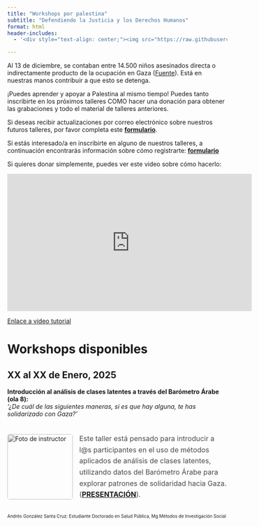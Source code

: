 ```yaml
---
title: "Workshops por palestina"
subtitle: "Defendiendo la Justicia y los Derechos Humanos"
format: html
header-includes:
  - '<div style="text-align: center;"><img src="https://raw.githubusercontent.com/AGSCL/Workshops-por-palestina/refs/heads/master/_style/banner.svg" alt="Free Palestine" style="width:75%; max-width: 200px;"></div>'

---
```


Al 13 de diciembre, se contaban entre 14.500 niños asesinados directa o indirectamente producto de la ocupación en Gaza ([Fuente](https://www.unicef.org/press-releases/statement-unicef-executive-director-catherine-russell-children-and-continued)). Está en nuestras manos contribuir a que esto se detenga.

¡Puedes aprender y apoyar a Palestina al mismo tiempo! Puedes tanto inscribirte en los próximos talleres COMO hacer una donación para obtener las grabaciones y todo el material de talleres anteriores.

Si deseas recibir actualizaciones por correo electrónico sobre nuestros futuros talleres, por favor completa este [**formulario**](https://forms.gle/id3SAWUk1cU1Jfsy8).

Si estás interesado/a en inscribirte en alguno de nuestros talleres, a continuación encontrarás información sobre cómo registrarte: [**formulario**](https://forms.gle/grZ4q3ayXG9kcCNZ6)

Si quieres donar simplemente, puedes ver este video sobre cómo hacerlo:

<iframe width="560" height="315" src="https://www.youtube.com/embed/66P3FNX6bHY" frameborder="0" allowfullscreen alt="https://youtu.be/66P3FNX6bHY"></iframe>

[Enlace a video tutorial](https://www.youtube.com/embed/66P3FNX6bHY)


# Workshops disponibles

## XX al XX de Enero, 2025  
**Introducción al análisis de clases latentes a través del Barómetro Árabe (ola 8):**  
_'¿De cuál de las siguientes maneras, si es que hay alguna, te has solidarizado con Gaza?'_

<div style="display: flex; align-items: center; gap: 15px; margin-top: 20px;">
  <img src="https://raw.githubusercontent.com/AGSCL/Workshops-por-palestina/master/_figs/CURSO-COMPUTACION-ALONSO.jpg" alt="Foto de instructor" style="width: 150px; height: auto; filter: grayscale(100%); border-radius: 5px;">
  <p style="color: #4a4a4a; font-size: 16px; line-height: 1.6;">
    Este taller está pensado para introducir a l@s participantes en el uso de métodos aplicados de análisis de clases latentes, utilizando datos del Barómetro Árabe para explorar patrones de solidaridad hacia Gaza. ([**PRESENTACIÓN**](tallerlca.html)).
  </p>
</div>
<span style="font-size: x-small;">Andrés González Santa Cruz: Estudiante Doctorado en Salud Pública, Mg Métodos de Investigación Social</span>